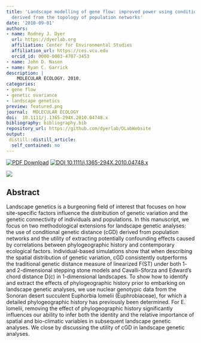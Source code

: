 ```yaml
---
title: 'Landscape modelling of gene flow: improved power using conditional genetic distance
  derived from the topology of population networks'
date: '2010-09-01'
authors:
- name: Rodney J. Dyer
  url: https://dyerlab.org
  affiliation: Center for Environmental Studies
  affiliation_url: https://ces.vcu.edu
  orcid_id: 0000-0003-4707-3453
- name: John D. Nason
- name: Ryan C. Garrick
description: |
    MOLECULAR ECOLOGY. 2010.  
categories: 
- gene flow
- genetic ovariance
- landscape genetics
preview: featured.png
journal:  MOLECULAR ECOLOGY
doi:  10.1111/j.1365-294X.2010.04748.x
bibliography: bibliography.bib
repository_url: https://github.com/dyerlab/DLabWebsite
output:
 distill::distill_article:
  self_contained: no
---
```


 [![PDF Download](https://img.shields.io/badge/PDF-21B02C.svg)](https://drive.google.com/open?id=0B0T81CzLjtfPSWtYRVZFajZITms) [![ DOI 10.1111/j.1365-294X.2010.04748.x](https://img.shields.io/badge/DOI-474747.svg)](https://doi.org/10.1111/j.1365-294X.2010.04748.x)

![]( featured.png )

## Abstract

Landscape genetics is a burgeoning field of interest that focuses on how site-specific factors influence the distribution of genetic variation and the genetic connectivity of individuals and populations. In this manuscript, we focus on two methodological extensions for landscape genetic analyses: the use of conditional genetic distance (cGD) derived from population networks and the utility of extracting potentially confounding effects caused by correlations between phylogeographic history and contemporary ecological factors. Individual-based simulations show that when describing the spatial distribution of genetic variation, cGD consistently outperforms the traditional genetic distance measure of linearized F(ST) under both 1- and 2-dimensional stepping stone models and Cavalli-Sforza and Edward's chord distance D(c) in 1-dimensional landscapes. To show how to identify and extract the effects of phylogeographic history prior to embarking on landscape genetic analyses, we use nuclear genotypic data from the Sonoran desert succulent Euphorbia lomelii (Euphrobiaceae), for which a detailed phylogeographic history has previously been determined. For E. lomelii, removing the effect of phylogeographic history significantly influences our ability to infer both the identity and the relative importance of spatial and bio-climatic variables in subsequent landscape genetic analyses. We close by discussing the utility of cGD in landscape genetic analyses.
